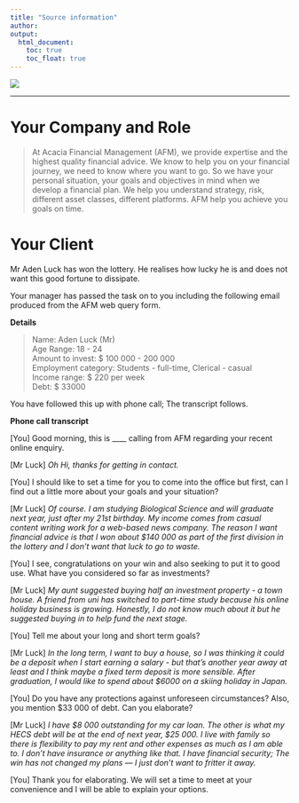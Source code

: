 ```yaml
---
title: "Source information"
author:  
output:
  html_document:
    toc: true
    toc_float: true
---
```


<div style="position: relative; bottom: 0; left: 0; width: 30%;">
  ![](images/AscLogo.png) 
</div>
---


# Your Company and Role

> At Acacia Financial Management (AFM), we provide expertise and the highest quality financial advice. We know to help you on your financial journey, we need to know where you want to go. So we have your personal situation, your goals and objectives in mind when we develop a financial plan. We help you understand strategy, risk, different asset classes, different platforms. AFM help you achieve you goals on time.  


# Your Client

Mr Aden Luck has won the lottery. He realises how lucky he is and does not want this good fortune to dissipate.

Your manager has passed the task on to you including the following email produced from the AFM web query form. 

**Details**

> Name: Aden Luck (Mr)  
> Age Range: 18 - 24  
> Amount to invest: $ 100 000 - 200 000  
> Employment category: Students - full-time, Clerical - casual  
> Income range: $ 220 per week  
> Debt: $ 33000  


You have followed this up with phone call; The transcript follows.

**Phone call transcript**

[You] Good morning, this is ____ calling from AFM regarding your recent online enquiry. 

[Mr Luck] *Oh Hi, thanks for getting in contact.* 

[You] I should like to set a time for you to come into the office but first, can I find out a little more about your goals and your situation? 

[Mr Luck] *Of course. I am studying Biological Science and will graduate next year, just after my 21st birthday. My income comes from casual content writing work for a web-based news company. The reason I want financial advice is that I won about $140 000 as part of the first division in the lottery and I don't want that luck to go to waste.*  

[You] I see, congratulations on your win and also seeking to put it to good use. What have you considered so far as investments?  

[Mr Luck] *My aunt suggested buying half an investment property - a town house. A friend from uni has switched to part-time study because his online holiday business is growing. Honestly, I do not know much about it but he suggested buying in to help fund the next stage.* 

[You] Tell me about your long and short term goals? 

[Mr Luck] *In the long term, I want to buy a house, so I was thinking it could be a deposit when I start earning a salary - but that's another year away at least and I think maybe a fixed term deposit is more sensible. After graduation, I would like to spend about $6000 on a skiing holiday in Japan.*    

[You] Do you have any protections against unforeseen circumstances? Also, you mention $33 000 of debt. Can you elaborate? 

[Mr Luck] *I have $8 000 outstanding for my car loan. The other is what my HECS debt will be at the end of next year,* *$25 000. I live with family so there is flexibility to pay my rent and other expenses as much as I am able to. I don't have insurance or anything like that. I have financial security; The win has not changed my plans --- I just don't want to fritter it away.*  

[You] Thank you for elaborating. We will set a time to meet at your convenience and I will be able to explain your options. 






